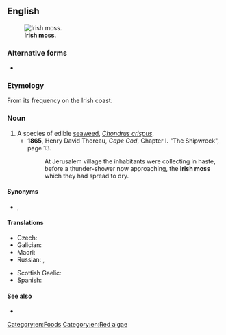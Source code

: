 {{also|Irish Moss}}

==English==
[[Image:Haeckel Florideae Chondrus crispus.png|thumb|'''Irish moss'''.]]

===Alternative forms===
* {{l|en|Irish Moss}}

===Etymology===
From its frequency on the Irish coast.

===Noun===
{{en-noun|-}}
{{wikipedia}}

# A species of edible [[seaweed]], ''[[Chondrus crispus]]''.
#* '''1865''', Henry David Thoreau, ''Cape Cod'', Chapter I. "The Shipwreck", page 13.
#*: At Jerusalem village the inhabitants were collecting in haste, before a thunder-shower now approaching, the '''Irish moss''' which they had spread to dry.

====Synonyms====
* {{sense|edible seaweed}} {{l|en|carrageen}}, {{l|en|carrageen moss}}

====Translations====
{{trans-top|edible seaweed}}
* Czech: {{t|cs|irský mech|m}}
* Galician: {{t+|gl|carrapucho|m}}
* Maori: {{t|mi|rehia}}
* Russian: {{t|ru|ирла́ндский мох|m}}, {{t|ru|жемчу́жный мох|m}}
{{trans-mid}}
* Scottish Gaelic: {{t|gd|cairgein|m}}
* Spanish: {{t|es|musgo de Irlanda|m}}
{{trans-bottom}}

====See also====
* {{l|en|carrageenan}}

[[Category:en:Foods]]
[[Category:en:Red algae]]